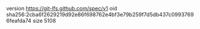 version https://git-lfs.github.com/spec/v1
oid sha256:2cba6f2629219d92e86f698762e4bf3e79b259f7d5db437c09937696feafda74
size 5108
